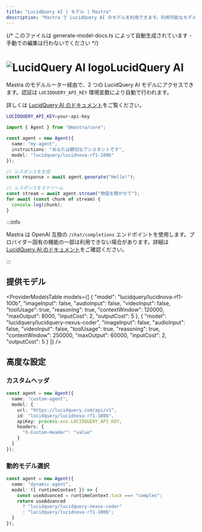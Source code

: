```yaml
---
title: "LucidQuery AI | モデル | Mastra"
description: "Mastra で LucidQuery AI のモデルを利用できます。利用可能なモデルは2種類です。"
---
```


{/* このファイルは generate-model-docs.ts によって自動生成されています - 手動での編集は行わないでください */}



# <img src="https://models.dev/logos/lucidquery.svg" alt="LucidQuery AI logo" className="inline w-8 h-8 mr-2 align-middle dark:invert dark:brightness-0 dark:contrast-200" />LucidQuery AI

Mastra のモデルルーター経由で、2 つの LucidQuery AI モデルにアクセスできます。認証は `LUCIDQUERY_API_KEY` 環境変数により自動で行われます。

詳しくは [LucidQuery AI のドキュメント](https://lucidquery.com)をご覧ください。

```bash
LUCIDQUERY_API_KEY=your-api-key
```

```typescript
import { Agent } from "@mastra/core";

const agent = new Agent({
  name: "my-agent",
  instructions: "あなたは親切なアシスタントです",
  model: "lucidquery/lucidnova-rf1-100b"
});

// レスポンスを生成
const response = await agent.generate("Hello!");

// レスポンスをストリーム
const stream = await agent.stream("物語を聞かせて");
for await (const chunk of stream) {
  console.log(chunk);
}
```

:::info

Mastra は OpenAI 互換の `/chat/completions` エンドポイントを使用します。プロバイダー固有の機能の一部は利用できない場合があります。詳細は [LucidQuery AI のドキュメント](https://lucidquery.com)をご確認ください。

:::


## 提供モデル

<ProviderModelsTable
  models={[
  {
    "model": "lucidquery/lucidnova-rf1-100b",
    "imageInput": false,
    "audioInput": false,
    "videoInput": false,
    "toolUsage": true,
    "reasoning": true,
    "contextWindow": 120000,
    "maxOutput": 8000,
    "inputCost": 2,
    "outputCost": 5
  },
  {
    "model": "lucidquery/lucidquery-nexus-coder",
    "imageInput": false,
    "audioInput": false,
    "videoInput": false,
    "toolUsage": true,
    "reasoning": true,
    "contextWindow": 250000,
    "maxOutput": 60000,
    "inputCost": 2,
    "outputCost": 5
  }
]}
/>

## 高度な設定

### カスタムヘッダ

```typescript
const agent = new Agent({
  name: "custom-agent",
  model: {
    url: "https://lucidquery.com/api/v1",
    id: "lucidquery/lucidnova-rf1-100b",
    apiKey: process.env.LUCIDQUERY_API_KEY,
    headers: {
      "X-Custom-Header": "value"
    }
  }
});
```


### 動的モデル選択

```typescript
const agent = new Agent({
  name: "dynamic-agent",
  model: ({ runtimeContext }) => {
    const useAdvanced = runtimeContext.task === "complex";
    return useAdvanced
      ? "lucidquery/lucidquery-nexus-coder"
      : "lucidquery/lucidnova-rf1-100b";
  }
});
```
